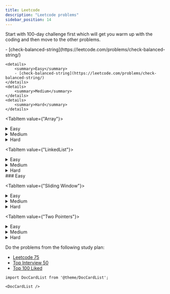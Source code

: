 ```yaml
---
title: Leetcode
description: "Leetcode problems"
sidebar_position: 14
---
```




Start with 100-day challenge first which will get you warm up with the coding and then move to the other problems.

<Tabs>
  <TabItem value={"Strings"}>
    - [check-balanced-string](https://leetcode.com/problems/check-balanced-string/)

    <details>
        <summary>Easy</summary>
        - [check-balanced-string](https://leetcode.com/problems/check-balanced-string/)
    </details>
    <details>
        <summary>Medium</summary>
    </details>
    <details>
        <summary>Hard</summary>
    </details>
  </TabItem>

  <TabItem value={"Array"}>
    <details>
        <summary>Easy</summary>
        - [check-balanced-string](https://leetcode.com/problems/check-balanced-string/)
        - [best-time-to-buy-and-sell-stock](https://leetcode.com/problems/best-time-to-buy-and-sell-stock/description/)
        - [Two Sum](https://leetcode.com/problems/two-sum/description/)
    </details>
    <details>
        <summary>Medium</summary>
        - [Spiral Matrix](https://leetcode.com/problems/spiral-matrix-ii/submissions/1440390382/)
        - [Search 2D Matrix](https://leetcode.com/problems/search-a-2d-matrix/)
        - [Rotate an Image](https://leetcode.com/problems/rotate-image/submissions/1440576328/)
        - [](https://leetcode.com/problems/best-time-to-buy-and-sell-stock-ii/description/)
        - [container-with-most-water](https://leetcode.com/problems/container-with-most-water/description/)
    </details>
    <details>
        <summary>Hard</summary>
    </details>
  </TabItem>

  <TabItem value={"LinkedList"}>
    <details>
        <summary>Easy</summary>
        - [check-balanced-string](https://leetcode.com/problems/check-balanced-string/)
    </details>
    <details>
        <summary>Medium</summary>
    </details>
    <details>
        <summary>Hard</summary>
    </details>
    ### Easy
  </TabItem>

  <TabItem value={"Sliding Window"}>
    <details>
        <summary>Easy</summary>
        - [check-balanced-string](https://leetcode.com/problems/check-balanced-string/)
    </details>
    <details>
        <summary>Medium</summary>
        - [](https://leetcode.com/problems/spiral-matrix-ii/submissions/1440390382/)
        - [](i)
        - [](i)
        - [](i)
        - [](i)
    </details>
    <details>
        <summary>Hard</summary>
    </details>
  </TabItem>

  <TabItem value={"Two Pointers"}>
    <details>
        <summary>Easy</summary>
        - [](https://leetcode.com/problems/spiral-matrix-ii/submissions/1440390382/)
        - [](i)
        - [](i)
        - [](i)
        - [](i)
    </details>
    <details>
        <summary>Medium</summary>
        - [container-with-most-water](https://leetcode.com/problems/container-with-most-water/description/)
    </details>
    <details>
        <summary>Hard</summary>
    </details>
  </TabItem>
</Tabs>

Do the problems from the following study plan:
- [Leetcode 75](https://leetcode.com/studyplan/leetcode-75/)
- [Top Interview 50](https://leetcode.com/studyplan/top-interview-150/)
- [Top 100 Liked](https://leetcode.com/studyplan/top-100-liked/)

```mdx-code-block
import DocCardList from '@theme/DocCardList';

<DocCardList />
```
